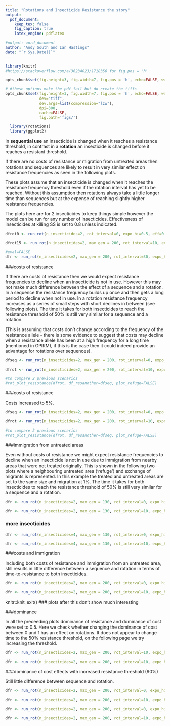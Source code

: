 ```yaml
---
title: "Rotations and Insecticide Resistance the story"
output:
  pdf_document:
    keep_tex: false
    fig_caption: true
    latex_engine: pdflatex

#output: word_document
author: "Andy South and Ian Hastings"
date: "`r Sys.Date()`"
---
```


```r

library(knitr)
#https://stackoverflow.com/a/36234023/1718356 for fig.pos = 'h'

opts_chunk$set(fig.height=3, fig.width=7, fig.pos = 'h', echo=FALSE, warning=FALSE, message=FALSE)

# #these options make the pdf fail but do create the tiffs
opts_chunk$set(fig.height=3, fig.width=7, fig.pos = 'h', echo=FALSE, warning=FALSE, message=FALSE,
               dev="tiff",
               dev.args=list(compression="lzw"),
               dpi=300,
               cache=FALSE,
               fig.path='figs/')
```

```r
  library(rotations)
  library(ggplot2)
```

In **sequential use** an insecticide is changed when it reaches a resistance threshold, in contrast in a **rotation** an insecticide is changed before it reaches a resistant threshold.

If there are no costs of resistance or migration from untreated areas then rotations and sequences are likely to result in very similar effect on resistance frequencies as seen in the following plots.

These plots assume that an insecticide is changed when it reaches the resistance frequency threshold even if the rotation interval has yet to be reached. Without this assumption then rotations always take a little longer time than sequences but at the expense of reaching slightly higher resistance frequencies. 

The plots here are for 2 insecticides to keep things simple however the model can be run for any number of insecticides. Effectiveness of insecticides at killing SS is set to 0.8 unless indicated.


```r

dfrot0 <- run_rot(n_insecticides=2, rot_interval=0, expo_hi=0.5, eff=0.8, cost=0, coverage=1)

```

```r

dfrot15 <- run_rot(n_insecticides=2, max_gen = 200, rot_interval=10, expo_hi=0.5, eff=0.8, cost=0, coverage=1)

```

```r
#eval=FALSE
dfr <- run_rot(n_insecticides=2, max_gen = 200, rot_interval=30, expo_hi=0.5, eff=0.8, cost=0, coverage=1)

```

\newpage
###costs of resistance

If there are costs of resistance then we would expect resistance frequencies to decline when an insecticide is not in use. However this may not make much difference between the effect of a sequence and a rotation. In a sequence the resistance frequency builds up once and then gets a long period to decline when not in use. In a rotation resistance frequency increases as a series of small steps with short declines in between (see following plots). The time it takes for both insecticides to reach the resistance threshold of 50% is still very similar for a sequence and a rotation.  

(This is assuming that costs don't change according to the frequency of the resistance allele - there is some evidence to suggest that costs may decline when a resistance allele has been at a high frequency for a long time (mentioned in GPIRM), if this is the case then it could indeed provide an advantage for rotations over sequences).

```r

dfseq <- run_rot(n_insecticides=2, max_gen = 200, rot_interval=0, expo_hi=0.5, eff=0.8, cost=0.01, coverage=1)

```

```r

dfrot <- run_rot(n_insecticides=2, max_gen = 200, rot_interval=10, expo_hi=0.5, eff=0.8, cost=0.01, coverage=1)

#to compare 2 previous scenarios
#rot_plot_resistance(dfrot, df_resanother=dfseq, plot_refuge=FALSE)

```

\newpage
###costs of resistance

Costs increased to 5%.

```r

dfseq <- run_rot(n_insecticides=2, max_gen = 200, rot_interval=0, expo_hi=0.5, eff=0.8, cost=0.05, coverage=1)

```

```r

dfrot <- run_rot(n_insecticides=2, max_gen = 200, rot_interval=10, expo_hi=0.5, eff=0.8, cost=0.05, coverage=1)

#to compare 2 previous scenarios
#rot_plot_resistance(dfrot, df_resanother=dfseq, plot_refuge=FALSE)

```

\newpage
###immigration from untreated areas

Even without costs of resistance we might expect resistance frequencies to decline when an insecticide is not in use due to immigration from nearby areas that were not treated originally. This is shown in the following two plots where a neighbouring untreated area ('refuge') and exchange of migrants is represented. In this example the treated and untreated areas are set to the same size and migration at 1%. The time it takes for both insecticides to reach the resistance threshold of 50% is still very similar for a sequence and a rotation.  

```r

dfr <- run_rot(n_insecticides=2, max_gen = 130, rot_interval=0, expo_hi=0.5, eff=0.8, cost=0, coverage=0.5, migration = 0.02)

```

```r

dfr <- run_rot(n_insecticides=2, max_gen = 130, rot_interval=10, expo_hi=0.5, eff=0.8, cost=0, coverage=0.5, migration = 0.02)

```

\newpage
### more insecticides


```r

dfr <- run_rot(n_insecticides=4, max_gen = 130, rot_interval=0, expo_hi=0.5, eff=0.8, cost=0, coverage=0.1, migration = 0.05)

```

```r

dfr <- run_rot(n_insecticides=4, max_gen = 130, rot_interval=10, expo_hi=0.5, eff=0.8, cost=0, coverage=0.1, migration = 0.05)

```

\newpage
###costs and immigration

Including both costs of resistance and immigration from an untreated area, still results in little difference between a sequence and rotation in terms of time-to-resistance to both insecticides.  

```r

dfr <- run_rot(n_insecticides=2, max_gen = 200, rot_interval=0, expo_hi=0.5, eff=0.8, cost=0.05, coverage=0.5, migration = 0.01)

```

```r

dfr <- run_rot(n_insecticides=2, max_gen = 200, rot_interval=10, expo_hi=0.5, eff=0.8, cost=0.05, coverage=0.5, migration = 0.01)

```



knitr::knit_exit() 
### plots after this don't show much interesting


\newpage
###dominance

In all the preceeding plots dominance of resistance and dominance of cost were set to 0.5. Here we check whether changing the dominance of cost between 0 and 1 has an effect on rotations. It does not appear to change time to the 50% resistance threshold, on the following page we try increasing the threshold.

```r

dfr <- run_rot(n_insecticides=2, max_gen = 200, rot_interval=10, expo_hi=0.5, eff=0.8, cost=0.005, coverage=1, migration = 0, dom_cos = 0)

```

```r

dfr <- run_rot(n_insecticides=2, max_gen = 200, rot_interval=10, expo_hi=0.5, eff=0.8, cost=0.005, coverage=1, migration = 0, dom_cos = 1)

```

\newpage
###dominance of cost effects with increased resistance threshold (90%)

Still little difference between sequence and rotation.

```r

dfr <- run_rot(n_insecticides=2, max_gen = 200, rot_interval=0, expo_hi=0.5, eff=0.8, cost=0.005, coverage=1, migration = 0, dom_cos = 0, threshold = 0.9, start_freqs = 0.001)

```

```r

dfr <- run_rot(n_insecticides=2, max_gen = 200, rot_interval=10, expo_hi=0.5, eff=0.8, cost=0.005, coverage=1, migration = 0, dom_cos = 0, threshold = 0.9, start_freqs = 0.001)

```

```r

dfr <- run_rot(n_insecticides=2, max_gen = 200, rot_interval=0, expo_hi=0.5, eff=0.8, cost=0.005, coverage=1, migration = 0, dom_cos = 1, threshold = 0.9, start_freqs = 0.001)

```

```r

dfr <- run_rot(n_insecticides=2, max_gen = 200, rot_interval=10, expo_hi=0.5, eff=0.8, cost=0.005, coverage=1, migration = 0, dom_cos = 1, threshold = 0.9, start_freqs = 0.001)

```
